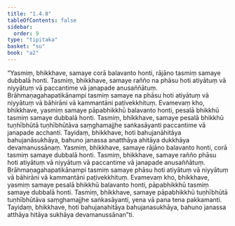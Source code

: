 ```yaml
---
title: "1.4.8"
tableOfContents: false
sidebar:
  order: 9
type: "tipitaka"
basket: "su"
book: "a2"
---
```



<DynamicBreadcrumb />

<Division number="40" book="a2">

<Paragraph number="99" book="a2">
“Yasmiṃ, bhikkhave, samaye corā balavanto honti, rājāno tasmiṃ samaye dubbalā honti. Tasmiṃ, bhikkhave, samaye rañño na phāsu hoti atiyātuṃ vā niyyātuṃ vā paccantime vā janapade anusaññātuṃ. Brāhmaṇagahapatikānampi tasmiṃ samaye na phāsu hoti atiyātuṃ vā niyyātuṃ vā bāhirāni vā kammantāni paṭivekkhituṃ. Evamevaṃ kho, bhikkhave, yasmiṃ samaye pāpabhikkhū balavanto honti, pesalā bhikkhū tasmiṃ samaye dubbalā honti. Tasmiṃ, bhikkhave, samaye pesalā bhikkhū tuṇhībhūtā tuṇhībhūtāva saṃghamajjhe saṅkasāyanti paccantime vā janapade acchanti. Tayidaṃ, bhikkhave, hoti bahujanāhitāya bahujanāsukhāya, bahuno janassa anatthāya ahitāya dukkhāya devamanussānaṃ.
</Paragraph>

<Paragraph number="100" book="a2">
Yasmiṃ, bhikkhave, samaye rājāno balavanto honti, corā tasmiṃ samaye dubbalā honti. Tasmiṃ, bhikkhave, samaye rañño phāsu hoti atiyātuṃ vā niyyātuṃ vā paccantime vā janapade anusaññātuṃ. Brāhmaṇagahapatikānampi tasmiṃ samaye phāsu hoti atiyātuṃ vā niyyātuṃ vā bāhirāni vā kammantāni paṭivekkhituṃ. Evamevaṃ kho, bhikkhave, yasmiṃ samaye pesalā bhikkhū balavanto honti, pāpabhikkhū tasmiṃ samaye dubbalā honti. Tasmiṃ, bhikkhave, samaye pāpabhikkhū tuṇhībhūtā tuṇhībhūtāva saṃghamajjhe saṅkasāyanti, yena vā pana tena pakkamanti. Tayidaṃ, bhikkhave, hoti bahujanahitāya bahujanasukhāya, bahuno janassa atthāya hitāya sukhāya devamanussānan”ti.
</Paragraph>
</Division>